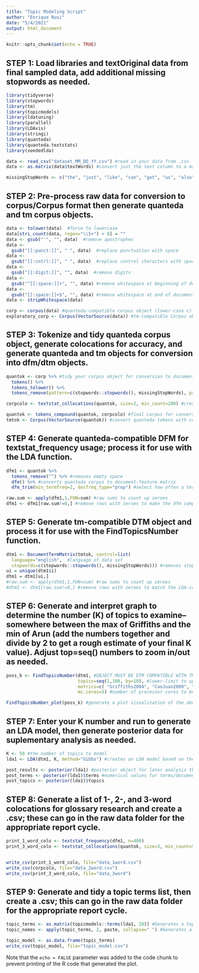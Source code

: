 ---
title: "Topic Modeling Script"
author: "Enrique Nusi"
date: "5/4/2021"
output: html_document
---

```{r setup, include=FALSE}
knitr::opts_chunk$set(echo = TRUE)
```


## STEP 1: Load libraries and textOriginal data from final sampled data, add additional missing stopwords as needed.

```{r cars}

library(tidyverse)
library(stopwords)
library(tm)
library(topicmodels)
library(ldatuning)
library(parallel)
library(LDAvis)
library(stringi)
library(quanteda)
library(quanteda.textstats)
library(seededlda)

data <- read_csv("dataset_MM_DD_YY.csv") #read in your data from .csv
data <- as.matrix(data$textWords) #convert just the text column to a matrix array for conversion into a Corpus/corpus object

missingStopWords <- c("the", "just", "like", "can", "got", "us", "also", "oh", "even", "say", "said", "based", "yeah", "yet", "go", "get") #just add/remove them as needed

```


## STEP 2: Pre-process raw data for conversion to corpus/Corpus format then generate quanteda and tm corpus objects.

```{r, echo=FALSE}

data <- tolower(data)  #force to lowercase
data[stri_count(data, regex="\\S+") < 8] = ""
data <- gsub("'", "", data)  #remove apostrophes
data <-
  gsub("[[:punct:]]", " ", data)  #replace punctuation with space
data <-
  gsub("[[:cntrl:]]", " ", data)  #replace control characters with space
data <-
  gsub("[[:digit:]]", "", data)  #remove digits
data <-
  gsub("^[[:space:]]+", "", data) #remove whitespace at beginning of documents
data <-
  gsub("[[:space:]]+$", "", data) #remove whitespace at end of documents
data <- stripWhitespace(data)

corp <- corpus(data) #quanteda-compatible corpus object (lower-case c) for general analysis
exploratory_corp <- Corpus(VectorSource(data)) #tm-compatible Corpus object (upper-case C) for topic number discovery

```


## STEP 3: Tokenize and tidy quanteda corpus object, generate colocations for accuracy, and generate quanteda and tm objects for conversion into dfm/dtm objects.

```{r, echo=FALSE}

quantok <- corp %>% #tidy your corpus object for conversion to document-feature matrix and document term matrix
  tokens() %>%
  tokens_tolower() %>%
  tokens_remove(pattern=c(stopwords::stopwords(), missingStopWords), padding=TRUE) #removes stop words based on the stopwords package and the user-defined missingStopWords list

corpcolo <- textstat_collocations(quantok, size=2, min_count=200) #creates a list of terms by calculating when collocated words appear at least as many times as indicated in min_count=x

quantok <- tokens_compound(quantok, corpcolo) #final corpus for conversion into dfm/dtm (quanteda function)
tmtok <- Corpus(VectorSource(quantok)) #convert quanteda tokens with colocations to tm Corpus

```


## STEP 4: Generate quanteda-compatible DFM for textstat_frequency usage; process it for use with the LDA function.

```{r, echo=FALSE}

dfm1 <- quantok %>% 
  tokens_remove("") %>% #removes empty space
  dfm() %>% #converts quanteda corpus to document-feature matrix
  dfm_trim(min_termfreq=2, docfreq_type="prop") #select how often a term should appear for it to be included in analysis and how many documents should include at least one topic to be counted

raw.sum <- apply(dfm1,1,FUN=sum) #raw sums to count up zeroes
dfm1 <- dfm1[raw.sum!=0,] #remove rows with zeroes to make the dfm compatible with the LDA() function

```


## STEP 5: Generate tm-compatible DTM object and process it for use with the FindTopicsNumber function.

```{r, echo=FALSE}

dtm1 <- DocumentTermMatrix(tmtok, control=list( 
  language="english",  #language of data set
  stopwords=c(stopwords::stopwords(), missingStopWords))) #removes stop words based on the stopwords package and the user-defined missingStopWords list
ui = unique(dtm1$i)
dtm1 = dtm1[ui,]
#raw.sum <- apply(dtm1,1,FUN=sum) #raw sums to count up zeroes
#dtm1 <- dtm1[raw.sum!=0,] #remove rows with zeroes to match the LDA-compatible object

```


## STEP 6: Generate and interpret graph to determine the number (K) of topics to examine--somewhere between the max of Griffiths and the min of Arun (add the numbers together and divide by 2 to get a rough estimate of your final K value).  Adjust top=seq() numbers to zoom in/out as needed.

```{r, echo=FALSE}

poss_k <- FindTopicsNumber(dtm1, #OBJECT MUST BE DTM COMPATIBLE WITH TM PACKAGE--CANNOT BE QUANTEDA-GENERATED DFM
                           topics=seq(1,100, by=10), #lower-limit to upper-limit of possible topics for analysis in increments of by=x; if encountering an error, try lowering the upper-limit or increasing the by=x
                           metrics=c( "Griffiths2004", "CaoJuan2009", "Arun2010", "Deveaud2014"), #generates 4 line plots from which you will determine your K value
                           mc.cores=5) #number of processor cores to be used--if using a multi-core processor, figure out the number of cores you have and subtract one then enter that number

FindTopicsNumber_plot(poss_k) #generate a plot visualization of the above object

```


## STEP 7: Enter your K number and run to generate an LDA model, then generate posterior data for suplementary analysis as needed.

```{r, echo=FALSE}

K <- 50 #the number of topics to model
lda1 <- LDA(dtm1, K, method="Gibbs") #creates an LDA model based on the dfm1 object in STEP 2 with K-number of topics analyzed

post_results <- posterior(lda1) #posterior object for later analysis tbd
post_terms <- posterior(lda1)$terms #numerical values for terms/documents frequency
post_topics <- posterior(lda1)$topics

```


## STEP 8: Generate a list of 1-, 2-, and 3-word colocations for glossary research and create a .csv; these can go in the raw data folder for the appropriate report cycle.

```{r, echo=FALSE}

print_1_word_colo <- textstat_frequency(dfm1, n=400)
print_3_word_colo <- textstat_collocations(quantok, size=3, min_count=50) #creates a list of terms by calculating when 3 colocated words appear at least as many times as indicated in min_count=x


write_csv(print_1_word_colo, file="data_1word.csv")
write_csv(corpcolo, file="data_2word.csv")
write_csv(print_3_word_colo, file="data_3word")

```


## STEP 9: Generate and tidy a topic terms list, then create a .csv; this can go in the raw data folder for the appropriate report cycle.

```{r, echo=FALSE}

topic_terms <- as.matrix(topicmodels::terms(lda1, 20)) #Generates a topic model with K number of topics displaying the top 20 words in those topics.
topic_names <- apply(topic_terms, 2, paste, collapse=" ") #Generates a potential list of names for each topic based on the top 2 most prevalent words in the model--will not be attached to the final topic model .csv, but you can generate your own .csv if you feel it's important enough

topic_model <- as.data.frame(topic_terms)
write_csv(topic_model, file="topic_model.csv")

```


Note that the `echo = FALSE` parameter was added to the code chunk to prevent printing of the R code that generated the plot.
